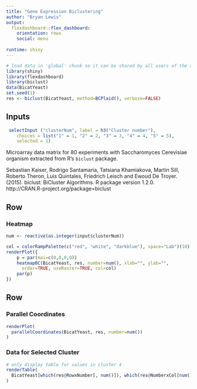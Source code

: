 ```yaml
---
title: "Gene Expression Biclustering"
author: "Bryan Lewis"
output: 
  flexdashboard::flex_dashboard:
    orientation: rows
    social: menu
   
runtime: shiny
---
```


```r
# load data in 'global' chunk so it can be shared by all users of the dashboard
library(shiny)
library(flexdashboard)
library(biclust)
data(BicatYeast)
set.seed(1)
res <- biclust(BicatYeast, method=BCPlaid(), verbose=FALSE)
```

Inputs {.sidebar}
-----------------------------------------------------------------------

```r
 selectInput ("clusterNum", label = h3("Cluster number"), 
    choices = list("1" = 1, "2" = 2, "3" = 3, "4" = 4, "5" = 5), 
    selected = 1)
```

Microarray data matrix for 80 experiments with Saccharomyces Cerevisiae
organism extracted from R's `biclust` package.

Sebastian Kaiser, Rodrigo Santamaria, Tatsiana Khamiakova, Martin Sill, Roberto
  Theron, Luis Quintales, Friedrich Leisch and Ewoud De Troyer. (2015). biclust:
  BiCluster Algorithms. R package version 1.2.0.
  http://CRAN.R-project.org/package=biclust

Row
-----------------------------------------------------------------------

### Heatmap
    
```r

num <- reactive(as.integer(input$clusterNum))

col = colorRampPalette(c("red", "white", "darkblue"), space="Lab")(10)
renderPlot({
    p = par(mai=c(0,0,0,0))
    heatmapBC(BicatYeast, res, number=num(), xlab="", ylab="",
      order=TRUE, useRaster=TRUE, col=col)
    par(p)
})
```


Row {.tabset}
-----------------------------------------------------------------------

### Parallel Coordinates
    
```r
renderPlot(
  parallelCoordinates(BicatYeast, res, number=num())
)
```
   
### Data for Selected Cluster

```r
# only display table for values in cluster 4
renderTable(
  BicatYeast[which(res@RowxNumber[, num()]), which(res@NumberxCol[num(), ])]
)
```